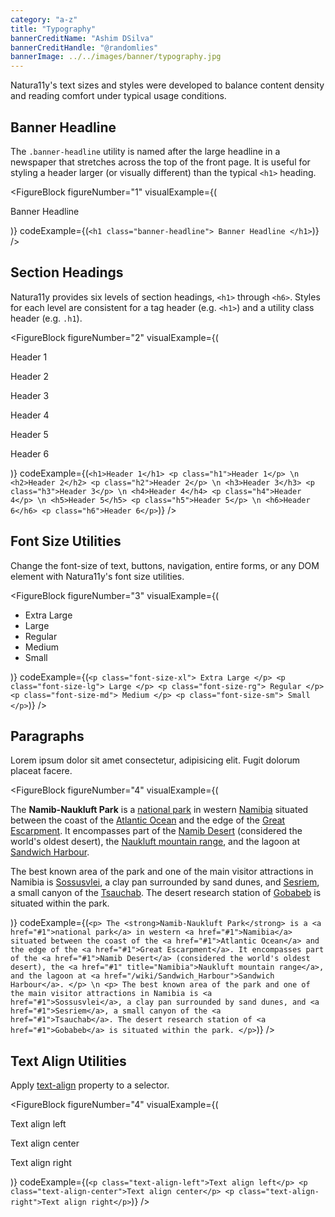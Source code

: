 ```yaml
---
category: "a-z"
title: "Typography"
bannerCreditName: "Ashim DSilva"
bannerCreditHandle: "@randomlies" 
bannerImage: ../../images/banner/typography.jpg
---
```


<TextBlock>

Natura11y's text sizes and styles were developed to balance content density and reading comfort under typical usage conditions. 

</TextBlock>

<Divider id="banner-headline" />

<TextBlock>

## Banner Headline

The `.banner-headline` utility is named after the large headline in a newspaper that stretches across the top of the front page. It is useful for styling a header larger (or visually different) than the typical `<h1>` heading.

</TextBlock>

<FigureBlock
    figureNumber="1"
    visualExample={(
        <p className="banner-headline">
            Banner Headline
        </p>
    )}
    codeExample={(`
        <h1 class="banner-headline">
            Banner Headline
        </h1>
    `)}
/>

<Divider id="headings" />

<TextBlock>

## Section Headings

Natura11y provides six levels of section headings, `<h1>` through `<h6>`. Styles for each level are consistent for a tag header (e.g. `<h1>`) and a utility class header (e.g. `.h1`).

</TextBlock>

<FigureBlock
    figureNumber="2"
    visualExample={(
        <Fragment>
            <p class="h1">Header 1</p>
            <p class="h2">Header 2</p>
            <p class="h3">Header 3</p>
            <p class="h4">Header 4</p>
            <p class="h5">Header 5</p>
            <p class="h6">Header 6</p>
        </Fragment>
    )}
    codeExample={(`
        <h1>Header 1</h1>
        <p class="h1">Header 1</p> \n
        <h2>Header 2</h2>
        <p class="h2">Header 2</p> \n
        <h3>Header 3</h3>
        <p class="h3">Header 3</p> \n
        <h4>Header 4</h4>
        <p class="h4">Header 4</p> \n
        <h5>Header 5</h5>
        <p class="h5">Header 5</p> \n
        <h6>Header 6</h6>
        <p class="h6">Header 6</p>
    `)}
/>

<Divider id="font-size-utilities" />

<TextBlock>

## Font Size Utilities

Change the font-size of text, buttons, navigation, entire forms, or any DOM element with Natura11y's font size utilities.

</TextBlock>

<FigureBlock
    figureNumber="3"
    visualExample={(
        <ul class="nav nav--horizontal--md align-items-baseline">
            <li class="font-size-xl">
                <span>
                    Extra Large
                </span>
            </li>
            <li>
                <span class="font-size-lg">
                    Large
                </span>    
            </li>
            <li>
                <span class="font-size-rg">
                    Regular
                </span>
            </li>
            <li>
                <span class="font-size-md">
                    Medium
                </span>
            </li>
            <li>
                <span class="font-size-sm">
                    Small
                </span>
            </li>
        </ul>
    )}
    codeExample={(`
        <p class="font-size-xl">
            Extra Large
        </p>
        <p class="font-size-lg">
            Large
        </p>
        <p class="font-size-rg">
            Regular
        </p>
        <p class="font-size-md">
            Medium
        </p>
        <p class="font-size-sm">
            Small
        </p>
    `)}
/>

<Divider id="paragraphs" />

<TextBlock>

## Paragraphs

Lorem ipsum dolor sit amet consectetur, adipisicing elit. Fugit dolorum placeat facere.

</TextBlock>

<FigureBlock
    figureNumber="4"
    visualExample={(
        <Fragment>
            <p>
                The <strong>Namib-Naukluft Park</strong> is a <a href="#1">national park</a> in western <a href="#1">Namibia</a> situated between the coast of the <a href="#1">Atlantic Ocean</a> and the edge of the <a href="#1">Great Escarpment</a>. It encompasses part of the <a href="#1">Namib Desert</a> (considered the world's oldest desert), the <a href="#1" title="Namibia">Naukluft mountain range</a>, and the lagoon at <a href="/wiki/Sandwich_Harbour">Sandwich Harbour</a>.
            </p>
            <p>
                The best known area of the park and one of the main visitor attractions in Namibia is <a href="#1">Sossusvlei</a>, a clay pan surrounded by sand dunes, and <a href="#1">Sesriem</a>, a small canyon of the <a href="#1">Tsauchab</a>. The desert research station of <a href="#1">Gobabeb</a> is situated within the park.
            </p>
        </Fragment>
    )}
    codeExample={(`
        <p>
            The <strong>Namib-Naukluft Park</strong> is a <a href="#1">national park</a> in western <a href="#1">Namibia</a> situated between the coast of the <a href="#1">Atlantic Ocean</a> and the edge of the <a href="#1">Great Escarpment</a>. It encompasses part of the <a href="#1">Namib Desert</a> (considered the world's oldest desert), the <a href="#1" title="Namibia">Naukluft mountain range</a>, and the lagoon at <a href="/wiki/Sandwich_Harbour">Sandwich Harbour</a>.
        </p> \n
        <p>
            The best known area of the park and one of the main visitor attractions in Namibia is <a href="#1">Sossusvlei</a>, a clay pan surrounded by sand dunes, and <a href="#1">Sesriem</a>, a small canyon of the <a href="#1">Tsauchab</a>. The desert research station of <a href="#1">Gobabeb</a> is situated within the park.
        </p>
    `)}
/>

<Divider id="text-align-utilities" />

<TextBlock>

## Text Align Utilities

Apply <a href="https://developer.mozilla.org/en-US/docs/Web/CSS/text-align" target="_blank">text-align</a> property to a selector.

</TextBlock>

<FigureBlock
    figureNumber="4"
    visualExample={(
        <Fragment>
            <p class="text-align-left">Text align left</p>
            <p class="text-align-center">Text align center</p>
            <p class="text-align-right">Text align right</p>
        </Fragment>
    )}
    codeExample={(`
        <p class="text-align-left">Text align left</p>
        <p class="text-align-center">Text align center</p>
        <p class="text-align-right">Text align right</p>
    `)}
/>